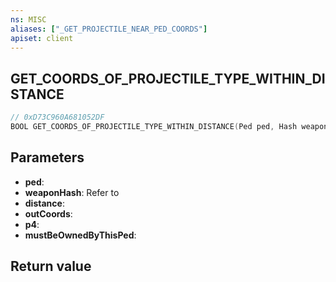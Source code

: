 ```yaml
---
ns: MISC
aliases: ["_GET_PROJECTILE_NEAR_PED_COORDS"]
apiset: client
---
```

## GET_COORDS_OF_PROJECTILE_TYPE_WITHIN_DISTANCE

```c
// 0xD73C960A681052DF
BOOL GET_COORDS_OF_PROJECTILE_TYPE_WITHIN_DISTANCE(Ped ped, Hash weaponHash, float distance, Vector3* outCoords, BOOL p4, BOOL mustBeOwnedByThisPed);
```


## Parameters
* **ped**:
* **weaponHash**: Refer to <EmbeddedEnum name="eWeaponHash" />
* **distance**:
* **outCoords**:
* **p4**:
* **mustBeOwnedByThisPed**:

## Return value
